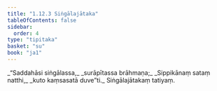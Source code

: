 ```yaml
---
title: "1.12.3 Siṅgālajātaka"
tableOfContents: false
sidebar:
  order: 4
type: "tipitaka"
basket: "su"
book: "ja1"
---
```



<DynamicBreadcrumb />

<Division number="113" book="ja1" bookNo="22" page="27">

<Paragraph number="251" type="verses" book="ja1">
_“Saddahāsi siṅgālassa,_  
_surāpītassa brāhmaṇa;_  
_Sippikānaṃ sataṃ natthi,_  
_kuto kaṃsasatā duve”ti._  


</Paragraph>
</Division>

<Paragraph number="252" type="center" book="ja1">
Siṅgālajātakaṃ tatiyaṃ.
</Paragraph>